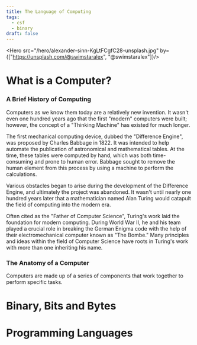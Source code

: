 ```yaml
---
title: The Language of Computing
tags:
  - csf
  - binary
draft: false
---
```



<Hero src="/hero/alexander-sinn-KgLtFCgfC28-unsplash.jpg" by={["https://unsplash.com/@swimstaralex", "@swimstaralex"]}/>


# What is a Computer?

### A Brief History of Computing

Computers as we know them today are a relatively new invention. It wasn't even one hundred years ago that the first "modern" computers were built; however, the concept of a "Thinking Machine" has existed for much longer.

The first mechanical computing device, dubbed the "Difference Engine", was proposed by Charles Babbage in 1822. It was intended to help automate the publication of astronomical and mathematical tables. At the time, these tables were computed by hand, which was both time-consuming and prone to human error. Babbage sought to remove the human element from this process by using a machine to perform the calculations.

Various obstacles began to arise during the development of the Difference Engine, and ultimately the project was abandoned. It wasn't until nearly one hundred years later that a mathematician named Alan Turing would catapult the field of computing into the modern era.

Often cited as the "Father of Computer Science", Turing's work laid the foundation for modern computing. During World War II, he and his team played a crucial role in breaking the German Enigma code with the help of their electromechanical computer known as "The Bombe." Many principles and ideas within the field of Computer Science have roots in Turing's work with more than one inheriting his name.

### The Anatomy of a Computer

Computers are made up of a series of components that work together to perform specific tasks.

# Binary, Bits and Bytes

###

# Programming Languages





